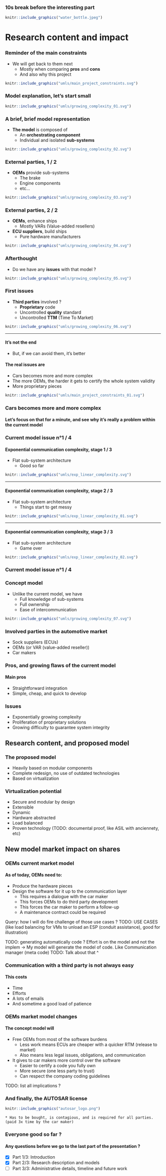 ### 10s break before the interesting part

```r
knitr::include_graphics("water_bottle.jpeg")
```

# Research content and impact

### Reminder of the main constraints

* We will get back to them next
  + Mostly when comparing **pros** and **cons**
  + And also why this project

```r
knitr::include_graphics("umls/main_project_constraints.svg")
```

### Model explanation, let's start small

```r
knitr::include_graphics("umls/growing_complexity_01.svg")
```

### A brief, brief model representation

* **The model** is composed of
  + An **orchestrating component**
  + Individual and isolated **sub-systems**

```r
knitr::include_graphics("umls/growing_complexity_02.svg")
```

### External parties, 1 / 2

* **OEMs** provide sub-systems
  + The brake
  + Engine components
  + etc...

```r
knitr::include_graphics("umls/growing_complexity_03.svg")
```

### External parties, 2 / 2

* **OEMs**, enhance ships
  + Mostly VARs (Value-added resellers)

* **ECU suppliers**, build ships
  + Pure hardware manufacturers

```r
knitr::include_graphics("umls/growing_complexity_04.svg")
```

### Afterthought

* Do we have any **issues** with that model ?

```r
knitr::include_graphics("umls/growing_complexity_05.svg")
```

### First issues

 * **Third parties** involved ?
   + **Proprietary** code
   + Uncontrolled **quality** standard
   + Uncontrolled **TTM** (Time To Market)

```r
knitr::include_graphics("umls/growing_complexity_06.svg")
```

---

#### It's not the end
* But, if we can avoid them, it's better

#### The real issues are
* Cars becomes more and more complex
* The more OEMs, the harder it gets to certify the whole system validity
* More proprietary pieces

```r
knitr::include_graphics("umls/main_project_constraints_01.svg")
```

### Cars becomes more and more complex

#### Let's focus on that for a minute, and see why it's really a problem within the current model

### Current model issue n°1 / 4

#### Exponential communication complexity, stage 1 / 3

* Flat sub-system architecture
  * Good so far

```r
knitr::include_graphics("umls/exp_linear_complexity.svg")
```

---

#### Exponential communication complexity, stage 2 / 3

* Flat sub-system architecture
  * Things start to get messy

```r
knitr::include_graphics("umls/exp_linear_complexity_01.svg")
```

---

#### Exponential communication complexity, stage 3 / 3

* Flat sub-system architecture
  * Game over

```r
knitr::include_graphics("umls/exp_linear_complexity_02.svg")
```

### Current model issue n°1 / 4

### Concept model

* Unlike the current model, we have
  + Full knowledge of sub-systems
  + Full ownership
  + Ease of intercommunication

```r
knitr::include_graphics("umls/growing_complexity_07.svg")
```


### Involved parties in the automotive market

* Sock suppliers (ECUs)
* OEMs (or VAR (value-added reseller))
* Car makers

### Pros, and growing flaws of the current model

#### Main pros

* Straightforward integration
* Simple, cheap, and quick to develop

### Issues

* Exponentially growing complexity
* Proliferation of proprietary solutions
* Growing difficulty to guarantee system integrity

<!--

* vehicular systems are characterized by proprietary solutions
* This leads to suppliers that develop and maintain separate software for each system instead of using the same software on every system and dealing with compatibility issues of communication, function and signal definitions.

With the growth in the number of embedded control systems and the degree of interaction, further proliferation of proprietary solutions will require more resources and it will become more difficult to guarantee the deterministic functioning of the integrated system.

### Why choosing that model in the first place

* Cars were less complex back then
* There were no or few electronics
* Car pieces were straightforward to integrate

-->

## Research content, and proposed model

### The proposed model

* Heavily based on modular components
* Complete redesign, no use of outdated technologies
* Based on virtualization

### Virtualization potential

* Secure and modular by design
* Extensible
* Dynamic
* Hardware abstracted
* Load balanced
* Proven technology (TODO: documental proof, like ASIL with anciennety, etc)


## New model market impact on shares

### OEMs current market model

#### As of today, OEMs need to:

* Produce the hardware pieces
* Design the software for it up to the communication layer
  + This requires a dialogue with the car maker
  + This forces OEMs to do third party development
  + This forces the car maker to perform a follow-up
  + A maintenance contract could be required

Query: how I will do fire challenge of those use cases ?
TODO: USE CASES (like load balancing for VMs to unload an ESP (conduit assistance), good for illustration)

TODO: generating automatically code ? Effort is on the model and not the implem
-> My model will generate the model of code. Like Communication manager (meta code)
TODO: Talk about that ^

### Communication with a third party is not always easy

#### This costs
* Time
* Efforts
* A lots of emails
* And sometime a good load of patience

### OEMs market model changes

#### The concept model will

* Free OEMs from most of the software burdens
  + Less work means ECUs are cheaper with a quicker RTM (release to market)
  + Also means less legal issues, obligations, and communication

* It gives to car makers more control over the software
  + Easier to certify a code you fully own
  + More secure (one less party to trust)
  + Can respect the company coding guidelines

TODO: list all implications ?

### And finally, the AUTOSAR license

```r
knitr::include_graphics("autosar_logo.png")
```

    * Has to be bought, is contagious, and is required for all parties. (paid 3x time by the car maker)


### Everyone good so far ?

#### Any questions before we go to the last part of the presentation ?

* [X] Part 1/3: Introduction
* [X] Part 2/3: Research description and models
* [ ] Part 3/3: Administrative details, timeline and future work

<!--

NOTE: talk about the other domain who did the transition (bay serveur)
Analogy tour d'ordinateur (constructeur / equipementier / assembleur)
TOdo: slide for definitions

(buy from Sock suppliers) (NOTE: replace with the new model by a newcomer ? see network evolution for that migration, between bay serveur to virtualization (70/80))

-->
